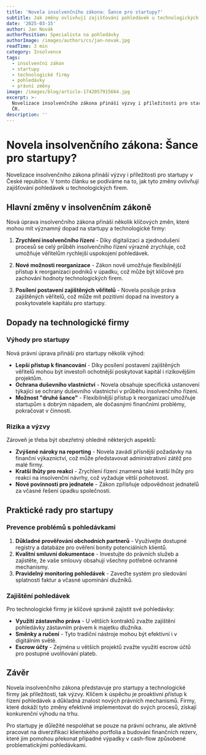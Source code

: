 ```yaml
---
title: 'Novela insolvenčního zákona: Šance pro startupy?'
subtitle: Jak změny ovlivňují zajišťování pohledávek u technologických firem
date: '2025-03-15'
author: Jan Novák
authorPosition: Specialista na pohledávky
authorImage: /images/authors/cs/jan-novak.jpg
readTime: 3 min
category: Insolvence
tags:
  - insolvenční zákon
  - startupy
  - technologické firmy
  - pohledávky
  - právní změny
image: /images/blog/article-1742057915664.jpg
excerpt: >-
  Novelizace insolvenčního zákona přináší výzvy i příležitosti pro startupy v
  ČR.
description: ''
---
```


# Novela insolvenčního zákona: Šance pro startupy?

Novelizace insolvenčního zákona přináší výzvy i příležitosti pro startupy v České republice. V tomto článku se podíváme na to, jak tyto změny ovlivňují zajišťování pohledávek u technologických firem.

## Hlavní změny v insolvenčním zákoně

Nová úprava insolvenčního zákona přináší několik klíčových změn, které mohou mít významný dopad na startupy a technologické firmy:

1. **Zrychlení insolvenčního řízení** - Díky digitalizaci a zjednodušení procesů se celý průběh insolvenčního řízení výrazně zrychluje, což umožňuje věřitelům rychlejší uspokojení pohledávek.

2. **Nové možnosti reorganizace** - Zákon nově umožňuje flexibilnější přístup k reorganizaci podniků v úpadku, což může být klíčové pro zachování hodnoty technologických firem.

3. **Posílení postavení zajištěných věřitelů** - Novela posiluje práva zajištěných věřitelů, což může mít pozitivní dopad na investory a poskytovatele kapitálu pro startupy.

## Dopady na technologické firmy

### Výhody pro startupy

Nová právní úprava přináší pro startupy několik výhod:

- **Lepší přístup k financování** - Díky posílení postavení zajištěných věřitelů mohou být investoři ochotnější poskytovat kapitál i rizikovějším projektům.
- **Ochrana duševního vlastnictví** - Novela obsahuje specifická ustanovení týkající se ochrany duševního vlastnictví v průběhu insolvenčního řízení.
- **Možnost "druhé šance"** - Flexibilnější přístup k reorganizaci umožňuje startupům s dobrým nápadem, ale dočasnými finančními problémy, pokračovat v činnosti.

### Rizika a výzvy

Zároveň je třeba být obezřetný ohledně některých aspektů:

- **Zvýšené nároky na reporting** - Novela zavádí přísnější požadavky na finanční výkaznictví, což může představovat administrativní zátěž pro malé firmy.
- **Kratší lhůty pro reakci** - Zrychlení řízení znamená také kratší lhůty pro reakci na insolvenční návrhy, což vyžaduje větší pohotovost.
- **Nové povinnosti pro jednatele** - Zákon zpřísňuje odpovědnost jednatelů za včasné řešení úpadku společnosti.

## Praktické rady pro startupy

### Prevence problémů s pohledávkami

1. **Důkladné prověřování obchodních partnerů** - Využívejte dostupné registry a databáze pro ověření bonity potenciálních klientů.
2. **Kvalitní smluvní dokumentace** - Investujte do právních služeb a zajistěte, že vaše smlouvy obsahují všechny potřebné ochranné mechanismy.
3. **Pravidelný monitoring pohledávek** - Zaveďte systém pro sledování splatnosti faktur a včasné upomínání dlužníků.

### Zajištění pohledávek

Pro technologické firmy je klíčové správně zajistit své pohledávky:

- **Využití zástavního práva** - U větších kontraktů zvažte zajištění pohledávky zástavním právem k majetku dlužníka.
- **Směnky a ručení** - Tyto tradiční nástroje mohou být efektivní i v digitálním světě.
- **Escrow účty** - Zejména u větších projektů zvažte využití escrow účtů pro postupné uvolňování plateb.

## Závěr

Novela insolvenčního zákona představuje pro startupy a technologické firmy jak příležitosti, tak výzvy. Klíčem k úspěchu je proaktivní přístup k řízení pohledávek a důkladná znalost nových právních mechanismů. Firmy, které dokáží tyto změny efektivně implementovat do svých procesů, získají konkurenční výhodu na trhu.

Pro startupy je důležité nespoléhat se pouze na právní ochranu, ale aktivně pracovat na diverzifikaci klientského portfolia a budování finančních rezerv, které jim pomohou překonat případné výpadky v cash-flow způsobené problematickými pohledávkami.

